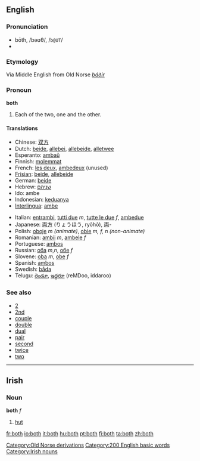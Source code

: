 ==English==

{{rank|thing|set|told|197|both|having|look|heard}}

=== Pronunciation ===
*bōth, /bəʊθ/, /<tt>b@UT</tt>/
*{{audio|en-us-both.ogg|Audio (US)}}
===Etymology===
Via Middle English from Old Norse ''[[báðir]]''
===Pronoun===
'''both'''

#Each of the two, one and the other.

====Translations====
{{top}}
*Chinese: [[双方]]
*Dutch: [[beide]], [[allebei]], [[allebeide]], [[alletwee]]
*Esperanto: [[ambaŭ]]
*Finnish: [[molemmat]]
*French: [[les deux]], [[ambedeux]] (unused)
*[[Frisian]]: [[beide]], [[allebeide]]
*German: [[beide]]
*Hebrew: [[שניהם]]
*Ido: ambe
*Indonesian: [[dua|keduanya]]
*[[Interlingua]]: [[ambe]]
{{mid}}
*Italian: [[entrambi]], [[tutti due]] ''m'', [[tutte le due]] ''f'', [[ambedue]]
*Japanese: [[両方]] (りょうほう, ryōhō), [[両]]-
*Polish: [[oboje]] ''m (animate)'', [[obie]] ''m, f, n (non-animate)''
*Romanian: [[ambii]] ''m'', [[ambele]] ''f''
*Portuguese: [[ambos]]
*Russian: [[оба]] ''m'',''n'', [[обе]] ''f''
*Slovene: [[oba]] ''m'', [[obe]] ''f''
*Spanish: [[ambos]]
*Swedish: [[båda]]
*Telugu: [[రెండూ]], [[ఇద్దరూ]] (reMDoo, iddaroo)
{{bottom}}

===See also===
*[[2]]
*[[2nd]]
*[[couple]]
*[[double]]
*[[dual]]
*[[pair]]
*[[second]]
*[[twice]]
*[[two]]

[[Category:Old Norse derivations]]
[[Category:200 English basic words]]

----

==Irish==
===Noun===
'''both''' ''f''

# [[hut]]

[[Category:Irish nouns]]

[[fr:both]]
[[io:both]]
[[it:both]]
[[hu:both]]
[[pt:both]]
[[fi:both]]
[[ta:both]]
[[zh:both]]